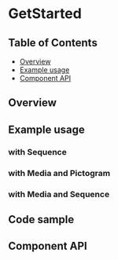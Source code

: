 
# GetStarted

## Table of Contents

- [Overview](#overview)
- [Example usage](#example-usage)
- [Component API](#component-api)

## Overview

<Canvas>
  <Story of={stories.Default} />
</Canvas>

## Example usage

### with Sequence

<Canvas>
  <Story of={stories.withSequence} />
</Canvas>

### with Media and Pictogram

<Canvas>
  <Story of={stories.withMediaAndPictogram} />
</Canvas>

### with Media and Sequence

<Canvas>
  <Story of={stories.withMediaAndSequence} />
</Canvas>

## Code sample

<CodesandboxLink exampleDirectory="GetStarted" />

## Component API

<Controls />
